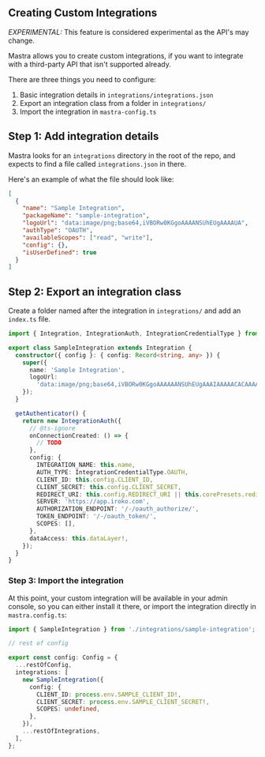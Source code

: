 ## Creating Custom Integrations

_EXPERIMENTAL:_ This feature is considered experimental as the API's may change.

Mastra allows you to create custom integrations, if you want to integrate with a third-party API that isn't supported already.

There are three things you need to configure:

1. Basic integration details in `integrations/integrations.json`
2. Export an integration class from a folder in `integrations/`
3. Import the integration in `mastra-config.ts`

## Step 1: Add integration details

Mastra looks for an `integrations` directory in the root of the repo, and expects to find a file called `integrations.json` in there.

Here's an example of what the file should look like:

```json integrations/integrations.json
[
  {
    "name": "Sample Integration",
    "packageName": "sample-integration",
    "logoUrl": "data:image/png;base64,iVBORw0KGgoAAAANSUhEUgAAAAUA",
    "authType": "OAUTH",
    "availableScopes": ["read", "write"],
    "config": {},
    "isUserDefined": true
  }
]
```

## Step 2: Export an integration class

Create a folder named after the integration in `integrations/` and add an `index.ts` file.

```ts integrations/sample-integration/index.ts
import { Integration, IntegrationAuth, IntegrationCredentialType } from '@mastra/core';

export class SampleIntegration extends Integration {
  constructor({ config }: { config: Record<string, any> }) {
    super({
      name: 'Sample Integration',
      logoUrl:
        'data:image/png;base64,iVBORw0KGgoAAAAAANSUhEUgAAAIAAAAACACAAAAYAAADDPmHLAAAYTELEQVR4n0x9CXxU5fX2c997Z8tMFsKaBJIgaLEbYmm',
    });
  }

  getAuthenticator() {
    return new IntegrationAuth({
      // @ts-ignore
      onConnectionCreated: () => {
        // TODO
      },
      config: {
        INTEGRATION_NAME: this.name,
        AUTH_TYPE: IntegrationCredentialType.OAUTH,
        CLIENT_ID: this.config.CLIENT_ID,
        CLIENT_SECRET: this.config.CLIENT_SECRET,
        REDIRECT_URI: this.config.REDIRECT_URI || this.corePresets.redirectURI,
        SERVER: 'https://app.iroko.com',
        AUTHORIZATION_ENDPOINT: '/-/oauth_authorize/',
        TOKEN_ENDPOINT: '/-/oauth_token/',
        SCOPES: [],
      },
      dataAccess: this.dataLayer!,
    });
  }
}
```

### Step 3: Import the integration

At this point, your custom integration will be available in your admin console, so you can either install it there, or import the integration directly in `mastra.config.ts`:

```ts mastra.config.ts
import { SampleIntegration } from './integrations/sample-integration';

// rest of config

export const config: Config = {
  ...restOfConfig,
  integrations: [
    new SampleIntegration({
      config: {
        CLIENT_ID: process.env.SAMPLE_CLIENT_ID!,
        CLIENT_SECRET: process.env.SAMPLE_CLIENT_SECRET!,
        SCOPES: undefined,
      },
    }),
    ...restOfIntegrations,
  ],
};
```
